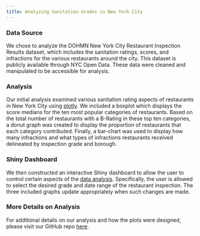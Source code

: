 ```yaml
---
title: Analyzing Sanitation Grades in New York City
---
```


### Data Source
We chose to analyze the DOHMN New York City Restaurant Inspection Results dataset, which includes the sanitation ratings, scores, and infractions for the various restaurants around the city. This dataset is publicly available through NYC Open Data. These data were cleaned and manipulated to be accessible for analysis.

### Analysis
Our initial analysis examined various sanitation rating aspects of restaurants in New York City using [plotly](./Problem1/p8105_hw6_problem1.html). We included a boxplot which displays the score medians for the ten most popular categories of restaurants. Based on the total number of restaurants with a B-Rating in these top ten categories, a donut graph was created to display the proportion of restaurants that each category contributed. Finally, a bar-chart was used to display how many infractions and what types of infractions restaurants received delineated by inspection grade and borough.

### Shiny Dashboard
We then constructed an interactive Shiny dashboard to allow the user to control certain aspects of the [data analysis](https://kblitsman.shinyapps.io/p8105_hw6_problem2/). Specifically, the user is allowed to select the desired grade and date range of the restaurant inspection. The three included graphs update appropriately when such changes are made. 


### More Details on Analysis  
For additional details on our analysis and how the plots were designed, please visit our GitHub repo [here](https://github.com/kblitsman/p8105_hw6_kb2908).